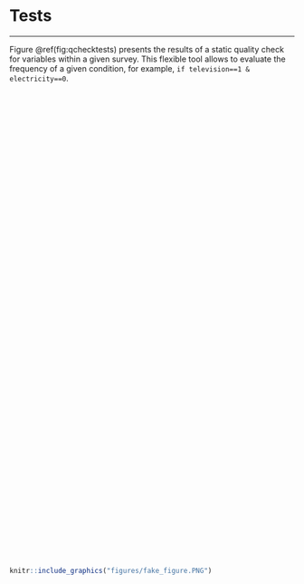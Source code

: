 # Tests {#qcheck-tests}
***

Figure \@ref(fig:qchecktests) presents the results of a static quality check for variables within a given survey. This flexible tool allows to evaluate the frequency of a given condition, for example, `if television==1 & electricity==0`. 

<script type='text/javascript' src='https://tab.worldbank.org/javascripts/api/viz_v1.js'></script><div class='tableauPlaceholder' style='width: 700px; height: 827px;'><object class='tableauViz' width='700' height='827' style='display:none;'><param name='host_url' value='https%3A%2F%2Ftab.worldbank.org%2F' /> <param name='embed_code_version' value='3' /> <param name='site_root' value='&#47;t&#47;WBG' /><param name='name' value='SAR_MNA_QCheck&#47;Static' /><param name='tabs' value='no' /><param name='toolbar' value='yes' /><param name='showAppBanner' value='false' /><param name='filter' value='iframeSizedToWindow=true' /></object></div>

```{r  qchecktests,  echo=FALSE, fig.cap = "Tests", out.height='10%', fig.align = 'left'}
knitr::include_graphics("figures/fake_figure.PNG")
```
 
